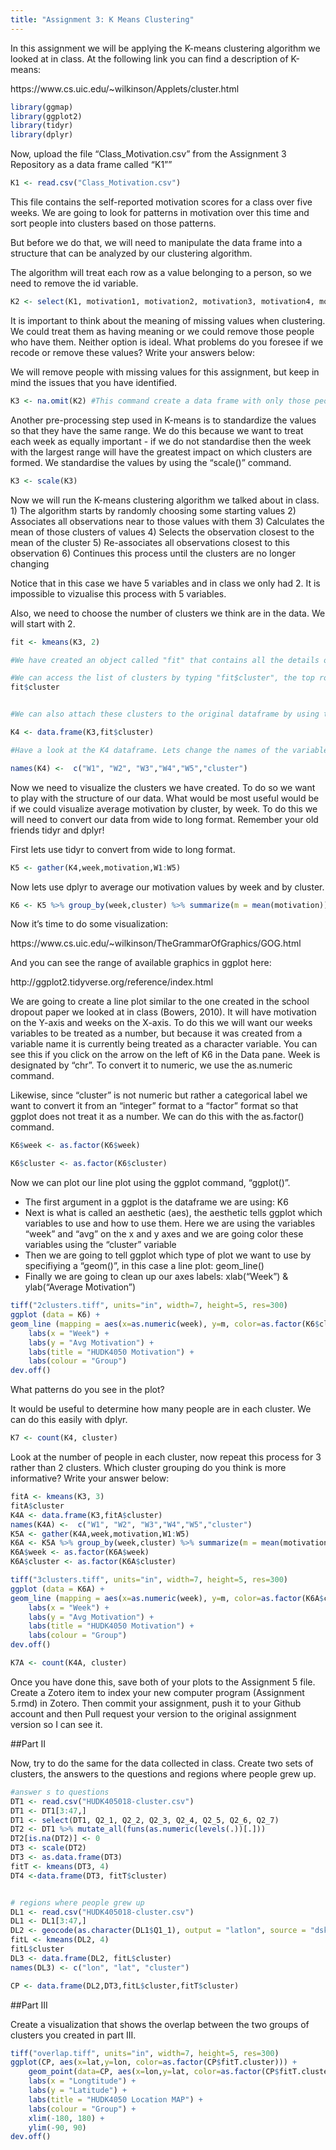 ```yaml
---
title: "Assignment 3: K Means Clustering"
---
```


In this assignment we will be applying the K-means clustering algorithm we looked at in class. At the following link you can find a description of K-means:

https://www.cs.uic.edu/~wilkinson/Applets/cluster.html


```r
library(ggmap)
library(ggplot2)
library(tidyr)
library(dplyr)
```

Now, upload the file "Class_Motivation.csv" from the Assignment 3 Repository as a data frame called "K1""
```r

K1 <- read.csv("Class_Motivation.csv")

```

This file contains the self-reported motivation scores for a class over five weeks. We are going to look for patterns in motivation over this time and sort people into clusters based on those patterns.

But before we do that, we will need to manipulate the data frame into a structure that can be analyzed by our clustering algorithm.

The algorithm will treat each row as a value belonging to a person, so we need to remove the id variable.

```r

K2 <- select(K1, motivation1, motivation2, motivation3, motivation4, motivation5)

```

It is important to think about the meaning of missing values when clustering. We could treat them as having meaning or we could remove those people who have them. Neither option is ideal. What problems do you foresee if we recode or remove these values? Write your answers below:



We will remove people with missing values for this assignment, but keep in mind the issues that you have identified.


```r

K3 <- na.omit(K2) #This command create a data frame with only those people with no missing values. It "omits" all rows with missing values, also known as a "listwise deletion". EG - It runs down the list deleting rows as it goes.

```

Another pre-processing step used in K-means is to standardize the values so that they have the same range. We do this because we want to treat each week as equally important - if we do not standardise then the week with the largest range will have the greatest impact on which clusters are formed. We standardise the values by using the "scale()" command.

```r

K3 <- scale(K3)

```


Now we will run the K-means clustering algorithm we talked about in class. 
1) The algorithm starts by randomly choosing some starting values 
2) Associates all observations near to those values with them
3) Calculates the mean of those clusters of values
4) Selects the observation closest to the mean of the cluster
5) Re-associates all observations closest to this observation
6) Continues this process until the clusters are no longer changing

Notice that in this case we have 5 variables and in class we only had 2. It is impossible to vizualise this process with 5 variables.

Also, we need to choose the number of clusters we think are in the data. We will start with 2.

```r

fit <- kmeans(K3, 2) 

#We have created an object called "fit" that contains all the details of our clustering including which observations belong to each cluster.

#We can access the list of clusters by typing "fit$cluster", the top row corresponds to the original order the rows were in. Notice we have deleted some rows.
fit$cluster


#We can also attach these clusters to the original dataframe by using the "data.frame" command to create a new data frame called K4.

K4 <- data.frame(K3,fit$cluster)

#Have a look at the K4 dataframe. Lets change the names of the variables to make it more convenient with the names() command.

names(K4) <-  c("W1", "W2", "W3","W4","W5","cluster") 

```

Now we need to visualize the clusters we have created. To do so we want to play with the structure of our data. What would be most useful would be if we could visualize average motivation by cluster, by week. To do this we will need to convert our data from wide to long format. Remember your old friends tidyr and dplyr!

First lets use tidyr to convert from wide to long format.
```r

K5 <- gather(K4,week,motivation,W1:W5)

```

Now lets use dplyr to average our motivation values by week and by cluster.

```r

K6 <- K5 %>% group_by(week,cluster) %>% summarize(m = mean(motivation))

```

Now it's time to do some visualization: 

https://www.cs.uic.edu/~wilkinson/TheGrammarOfGraphics/GOG.html

And you can see the range of available graphics in ggplot here:

http://ggplot2.tidyverse.org/reference/index.html

We are going to create a line plot similar to the one created in the school dropout paper we looked at in class (Bowers, 2010). It will have motivation on the Y-axis and weeks on the X-axis. To do this we will want our weeks variables to be treated as a number, but because it was created from a variable name it is currently being treated as a character variable. You can see this if you click on the arrow on the left of K6 in the Data pane. Week is designated by "chr". To convert it to numeric, we use the as.numeric command. 

Likewise, since "cluster" is not numeric but rather a categorical label we want to convert it from an "integer" format to a "factor" format so that ggplot does not treat it as a number. We can do this with the as.factor() command.

```r

K6$week <- as.factor(K6$week)

K6$cluster <- as.factor(K6$cluster)

```

Now we can plot our line plot using the ggplot command, "ggplot()".

- The first argument in a ggplot is the dataframe we are using: K6
- Next is what is called an aesthetic (aes), the aesthetic tells ggplot which variables to use and how to use them. Here we are using the variables "week" and "avg" on the x and y axes and we are going color these variables using the "cluster" variable
- Then we are going to tell ggplot which type of plot we want to use by specifiying a "geom()", in this case a line plot: geom_line()
- Finally we are going to clean up our axes labels: xlab("Week") & ylab("Average Motivation")

```r
tiff("2clusters.tiff", units="in", width=7, height=5, res=300)
ggplot (data = K6) +
geom_line (mapping = aes(x=as.numeric(week), y=m, color=as.factor(K6$cluster))) +
    labs(x = "Week") +
    labs(y = "Avg Motivation") +
    labs(title = "HUDK4050 Motivation") +
    labs(colour = "Group") 
dev.off()
```

What patterns do you see in the plot?

It would be useful to determine how many people are in each cluster. We can do this easily with dplyr.

```r
K7 <- count(K4, cluster)
```

Look at the number of people in each cluster, now repeat this process for 3 rather than 2 clusters. Which cluster grouping do you think is more informative? Write your answer below:

```r

fitA <- kmeans(K3, 3) 
fitA$cluster
K4A <- data.frame(K3,fitA$cluster)
names(K4A) <-  c("W1", "W2", "W3","W4","W5","cluster") 
K5A <- gather(K4A,week,motivation,W1:W5)
K6A <- K5A %>% group_by(week,cluster) %>% summarize(m = mean(motivation))
K6A$week <- as.factor(K6A$week)
K6A$cluster <- as.factor(K6A$cluster)

tiff("3clusters.tiff", units="in", width=7, height=5, res=300)
ggplot (data = K6A) +
geom_line (mapping = aes(x=as.numeric(week), y=m, color=as.factor(K6A$cluster))) +
    labs(x = "Week") +
    labs(y = "Avg Motivation") +
    labs(title = "HUDK4050 Motivation") +
    labs(colour = "Group") 
dev.off()

K7A <- count(K4A, cluster)
```


Once you have done this, save both of your plots to the Assignment 5 file. Create a Zotero item to index your new computer program (Assignment 5.rmd) in Zotero. Then commit your assignment, push it to your Github account and then Pull request your version to the original assignment version so I can see it.

##Part II

Now, try to do the same for the data collected in class. Create two sets of clusters, the answers to the questions and regions where people grew up. 

```r
#answer s to questions
DT1 <- read.csv("HUDK405018-cluster.csv")
DT1 <- DT1[3:47,]
DT1 <- select(DT1, Q2_1, Q2_2, Q2_3, Q2_4, Q2_5, Q2_6, Q2_7)
DT2 <- DT1 %>% mutate_all(funs(as.numeric(levels(.))[.]))
DT2[is.na(DT2)] <- 0
DT3 <- scale(DT2)
DT3 <- as.data.frame(DT3)
fitT <- kmeans(DT3, 4)
DT4 <-data.frame(DT3, fitT$cluster)


# regions where people grew up
DL1 <- read.csv("HUDK405018-cluster.csv")
DL1 <- DL1[3:47,]  
DL2 <- geocode(as.character(DL1$Q1_1), output = "latlon", source = "dsk")
fitL <- kmeans(DL2, 4) 
fitL$cluster
DL3 <- data.frame(DL2, fitL$cluster)
names(DL3) <- c("lon", "lat", "cluster")

CP <- data.frame(DL2,DT3,fitL$cluster,fitT$cluster)

```


##Part III

Create a visualization that shows the overlap between the two groups of clusters you created in part III.

```r
tiff("overlap.tiff", units="in", width=7, height=5, res=300)
ggplot(CP, aes(x=lat,y=lon, color=as.factor(CP$fitT.cluster))) + 
    geom_point(data=CP, aes(x=lon,y=lat, color=as.factor(CP$fitT.cluster)),size=3) +
    labs(x = "Longtitude") +
    labs(y = "Latitude") +
    labs(title = "HUDK4050 Location MAP") +
    labs(colour = "Group") +
    xlim(-180, 180) +
    ylim(-90, 90)
dev.off()
```


